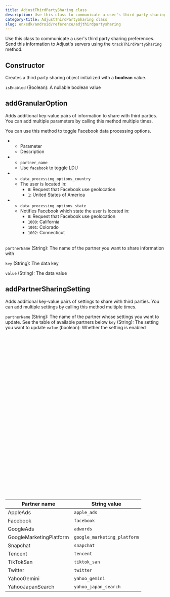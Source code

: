 ```yaml
---
title: AdjustThirdPartySharing class
description: Use this class to communicate a user's third party sharing preferences.
category-title: AdjustThirdPartySharing class
slug: en/sdk/android/reference/adjthirdpartysharing
---
```



Use this class to communicate a user's third party sharing preferences. Send this information to Adjust's servers using the `trackThirdPartySharing` method.

<Function>

## Constructor

Creates a third party sharing object initialized with a **boolean** value.

<slot slot="signature">


<ConstructorSig />

</slot>

<slot slot="snippet">


<AdjustThirdPartySharingTrue />

</slot>

<slot slot="snippet">


<AdjustThirdPartySharingFalse />

</slot>

<slot slot="parameters">

`isEnabled` (Boolean): A nullable boolean value

</slot>

</Function>

<Function>

## addGranularOption

Adds additional key-value pairs of information to share with third parties. You can add multiple parameters by calling this method multiple times.

<slot slot="signature">


<AddGranularOptionSig />

</slot>

<slot slot="snippet">


<AddGranularOption />

You can use this method to toggle Facebook data processing options.


<Facebook />

<Table list>

-  -  Parameter
   -  Description
-  -  `partner_name`
   -  Use `facebook` to toggle LDU
-  -  `data_processing_options_country`
   -  The user is located in:
      -  `0`: Request that Facebook use geolocation
      -  `1`: United States of America
-  -  `data_processing_options_state`
   -  Notifies Facebook which state the user is located in:
      -  `0`: Request that Facebook use geolocation
      -  `1000`: California
      -  `1001`: Colorado
      -  `1002`: Connecticut

</Table>

</slot>

<slot slot="parameters">

`partnerName` (String): The name of the partner you want to share information with

`key` (String): The data key

`value` (String): The data value

</slot>

</Function>

<Function>

## addPartnerSharingSetting

Adds additional key-value pairs of settings to share with third parties. You can add multiple settings by calling this method multiple times.

<slot slot="signature">


<AddPartnerSharingSettingSig />

</slot>

<slot slot="snippet">


<AddPartnerSharingSetting />

</slot>

<slot slot="parameters">

`partnerName` (String): The name of the partner whose settings you want to update. See the table of available partners below
`key` (String): The setting you want to update
`value` (boolean): Whether the setting is enabled

<Table height="500">

| Partner name            | String value                |
| ----------------------- | --------------------------- |
| AppleAds                | `apple_ads`                 |
| Facebook                | `facebook`                  |
| GoogleAds               | `adwords`                   |
| GoogleMarketingPlatform | `google_marketing_platform` |
| Snapchat                | `snapchat`                  |
| Tencent                 | `tencent`                   |
| TikTokSan               | `tiktok_san`                |
| Twitter                 | `twitter`                   |
| YahooGemini             | `yahoo_gemini`              |
| YahooJapanSearch        | `yahoo_japan_search`        |

</Table>

</slot>

</Function>

